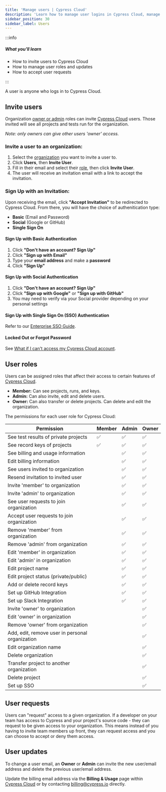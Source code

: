 ```yaml
---
title: 'Manage users | Cypress Cloud'
description: 'Learn how to manage user logins in Cypress Cloud, manage user roles, and accept user requests.'
sidebar_position: 30
sidebar_label: Users
---
```


:::info

##### <Icon name="question-circle" color="#42a1c0" /> What you'll learn

- How to invite users to Cypress Cloud
- How to manage user roles and updates
- How to accept user requests

:::

A user is anyone who logs in to Cypress Cloud.

## Invite users

Organization [owner or admin](#User-roles) roles can invite
[Cypress Cloud](https://on.cypress.io/cloud) users. Those invited will see all
projects and tests run for the organization.

_Note: only owners can give other users 'owner' access._

### Invite a user to an organization:

1. Select the [organization](/cloud/account-management/organizations) you
   want to invite a user to.
2. Click **Users**, then **Invite User**.
3. Fill in their email and select their [role](#User-roles), then click **Invite
   User**.
4. The user will receive an invitation email with a link to accept the
   invitation.

<DocsImage
  src="/img/cloud/users/invite-user-dialog.jpg"
  alt="Invite User dialog"
/>

### Sign Up with an Invitation:

Upon receiving the email, click **"Accept Invitation"** to be redirected to
Cypress Cloud. From there, you will have the choice of authenitication type:

- **Basic** (Email and Password)
- **Social** (Google or GitHub)
- **Single Sign On**

#### **Sign Up with Basic Authentication**

1. Click **"Don't have an account? Sign Up"**
2. Click **"Sign up with Email"**
3. Type your **email address** and make a **password**
4. Click **"Sign Up"**

#### **Sign Up with Social Authentication**

1. Click **"Don't have an account? Sign Up"**
2. Click **"Sign up with Google"** or **"Sign up with GitHub"**
3. You may need to verify via your Social provider depending on your personal
   settings

#### **Sign Up with Single Sign On (SSO) Authentication**

Refer to our
[Enterprise SSO Guide](/cloud/account-management/enterprise-sso).

#### Locked Out or Forgot Password

See
[What if I can't access my Cypress Cloud account](/cloud/faq#What-if-I-cant-access-my-Cypress-Cloud-account).

## User roles

Users can be assigned roles that affect their access to certain features of
[Cypress Cloud](https://on.cypress.io/cloud).

- **Member:** Can see projects, runs, and keys.
- **Admin:** Can also invite, edit and delete users.
- **Owner:** Can also transfer or delete projects. Can delete and edit the
  organization.

The permissions for each user role for Cypress Cloud:

| Permission                                      | Member | Admin | Owner |
| ----------------------------------------------- | ------ | ----- | ----- |
| See test results of private projects            | ✅     | ✅    | ✅    |
| See record keys of projects                     | ✅     | ✅    | ✅    |
| See billing and usage information               |        | ✅    | ✅    |
| Edit billing information                        |        | ✅    | ✅    |
| See users invited to organization               |        | ✅    | ✅    |
| Resend invitation to invited user               |        | ✅    | ✅    |
| Invite 'member' to organization                 |        | ✅    | ✅    |
| Invite 'admin' to organization                  |        | ✅    | ✅    |
| See user requests to join organization          |        | ✅    | ✅    |
| Accept user requests to join organization       |        | ✅    | ✅    |
| Remove 'member' from organization               |        | ✅    | ✅    |
| Remove 'admin' from organization                |        | ✅    | ✅    |
| Edit 'member' in organization                   |        | ✅    | ✅    |
| Edit 'admin' in organization                    |        | ✅    | ✅    |
| Edit project name                               |        | ✅    | ✅    |
| Edit project status (private/public)            |        | ✅    | ✅    |
| Add or delete record keys                       |        | ✅    | ✅    |
| Set up GitHub Integration                       |        | ✅    | ✅    |
| Set up Slack Integration                        |        | ✅    | ✅    |
| Invite 'owner' to organization                  |        |       | ✅    |
| Edit 'owner' in organization                    |        |       | ✅    |
| Remove 'owner' from organization                |        |       | ✅    |
| Add, edit, remove user in personal organization |        |       | ✅    |
| Edit organization name                          |        |       | ✅    |
| Delete organization                             |        |       | ✅    |
| Transfer project to another organization        |        |       | ✅    |
| Delete project                                  |        |       | ✅    |
| Set up SSO                                      |        |       | ✅    |

## User requests

Users can "request" access to a given organization. If a developer on your team
has access to Cypress and your project's source code - they can request to be
given access to your organization. This means instead of you having to invite
team members up front, they can request access and you can choose to accept or
deny them access.

<DocsImage
  src="/img/cloud/users/request-access-to-organization.png"
  alt="Request access to project"
/>

## User updates

To change a user email, an **Owner** or **Admin** can invite the new user/email
address and delete the previous user/email address.

Update the billing email address via the **Billing & Usage** page within
[Cypress Cloud](https://on.cypress.io/cloud) or by contacting
[billing@cypress.io](mailto:billing@cypress.io) directly.
